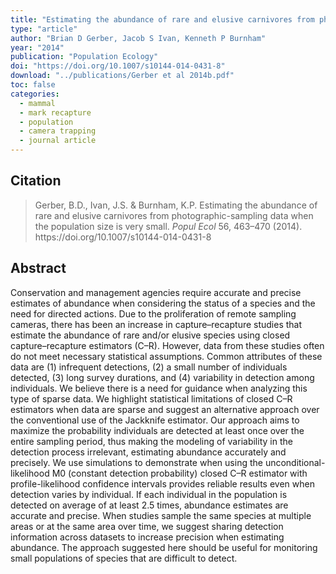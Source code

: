 ```yaml
---
title: "Estimating the abundance of rare and elusive carnivores from photographic-sampling data when the population size is very small"
type: "article"
author: "Brian D Gerber, Jacob S Ivan, Kenneth P Burnham"
year: "2014"
publication: "Population Ecology"
doi: "https://doi.org/10.1007/s10144-014-0431-8"
download: "../publications/Gerber et al 2014b.pdf"
toc: false
categories:
  - mammal
  - mark recapture
  - population
  - camera trapping
  - journal article
---
```


## Citation 

> Gerber, B.D., Ivan, J.S. & Burnham, K.P. Estimating the abundance of rare and elusive carnivores from photographic-sampling data when the population size is very small. *Popul Ecol* 56, 463–470 (2014). https://doi.org/10.1007/s10144-014-0431-8

## Abstract

Conservation and management agencies require accurate and precise estimates of abundance when considering the status of a species and the need for directed actions. Due to the proliferation of remote sampling cameras, there has been an increase in capture–recapture studies that estimate the abundance of rare and/or elusive species using closed capture–recapture estimators (C–R). However, data from these studies often do not meet necessary statistical assumptions. Common attributes of these data are (1) infrequent detections, (2) a small number of individuals detected, (3) long survey durations, and (4) variability in detection among individuals. We believe there is a need for guidance when analyzing this type of sparse data. We highlight statistical limitations of closed C–R estimators when data are sparse and suggest an alternative approach over the conventional use of the Jackknife estimator. Our approach aims to maximize the probability individuals are detected at least once over the entire sampling period, thus making the modeling of variability in the detection process irrelevant, estimating abundance accurately and precisely. We use simulations to demonstrate when using the unconditional-likelihood M0 (constant detection probability) closed C–R estimator with profile-likelihood confidence intervals provides reliable results even when detection varies by individual. If each individual in the population is detected on average of at least 2.5 times, abundance estimates are accurate and precise. When studies sample the same species at multiple areas or at the same area over time, we suggest sharing detection information across datasets to increase precision when estimating abundance. The approach suggested here should be useful for monitoring small populations of species that are difficult to detect.